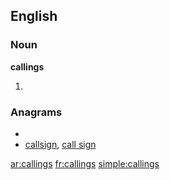 ==English==

===Noun===
'''callings'''

# {{plural of|[[calling]]}}

===Anagrams===
* {{alphagram|acgillns}}
* [[callsign#English|callsign]], [[call sign#English|call sign]]

[[ar:callings]]
[[fr:callings]]
[[simple:callings]]